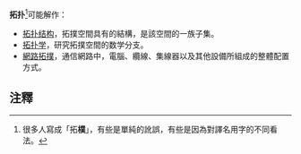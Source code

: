 {{NoteTA
|G1 = IT
}}
'''拓扑'''<ref>很多人寫成「拓'''樸'''」，有些是單純的訛誤，有些是因為對譯名用字的不同看法。</ref>可能解作：
* [[拓扑结构|拓扑结构]]，拓撲空間具有的結構，是該空間的一族子集。
* [[拓扑学|拓扑学]]，研究拓撲空間的数学分支。
* [[網路拓撲|網路拓撲]]，通信網路中，電腦、纜線、集線器以及其他設備所組成的整體配置方式。

== 注釋 ==
{{Reflist}}

{{disambig|Cat=二字作品消歧义}}